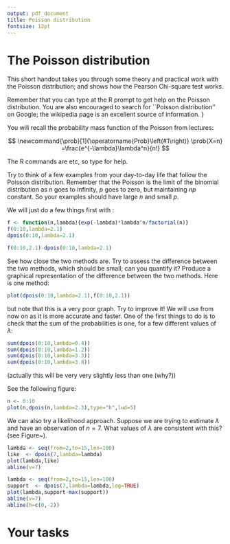 ```yaml
---
output: pdf_document
title: Poisson distribution
fontsize: 12pt
---
```


# The Poisson distribution


This short handout takes you through some theory and
practical work with the Poisson distribution; and shows how the
Pearson Chi-square test works.
  
Remember that you can type \texttt{?rpois} at the R prompt to get help
  on the Poisson distribution.  You are also encouraged to search for
  ``Poisson distribution'' on Google; the wikipedia page is an
  excellent source of information.  }


\section{The Poisson Distribution}

You will recall the probability mass function of the Poisson from
lectures:

$$
\newcommand{\prob}[1]{\operatorname{Prob}\left(#1\right)}
\prob{X=n} =\frac{e^{-\lambda}\lambda^n}{n!}
$$

The R commands are \texttt{rpois} etc, so type \texttt{?rpois} for help.

Try to think of a few examples from your day-to-day life that follow
the Poisson distribution.  Remember that the Poisson is the limit of
the binomial distribution as $n$ goes to infinity, $p$ goes to zero,
but maintaining $np$ constant.  So your examples should have large $n$
and small $p$.

We will just do a few things first with \texttt{lambda = 2.1}:                  
                  
```r
f <- function(n,lambda){exp(-lambda)*lambda^n/factorial(n)}
f(0:10,lambda=2.1)
dpois(0:10,lambda=2.1)

f(0:10,2.1)-dpois(0:10,lambda=2.1)
```

See how close the two methods are.  Try to assess the difference
between the two methods, which should be small; can you quantify it?
Produce a graphical representation of the difference between the two methods.
Here is one method:
```r
plot(dpois(0:10,lambda=2.1),f(0:10,2.1))
```

but note that this is a very poor graph.  Try to improve it! We will use \texttt{dpois()} from now on as it is more accurate and faster.  One of the first things to do is to check that the sum of the
probabilities is one, for a few different values of $\lambda$:

```r
sum(dpois(0:10,lambda=0.4))
sum(dpois(0:10,lambda=1.2))
sum(dpois(0:10,lambda=3.3))
sum(dpois(0:10,lambda=3.8))
```

(actually this will be very very slightly less than one (why?))

See the following figure:

```r
n <- 0:10
plot(n,dpois(n,lambda=2.3),type="h",lwd=5)
```

We can also try a likelihood approach.  Suppose we are trying to
estimate $\lambda$ and have an observation of $n=7$.  What values of
$\lambda$ are consistent with this?  (see Figure~\ref{like}).

```r
lambda <- seq(from=2,to=15,len=100)
like  <- dpois(7,lambda=lambda)
plot(lambda,like)
abline(v=7)
```


```r
lambda <- seq(from=2,to=15,len=100)
support  <- dpois(7,lambda=lambda,log=TRUE)
plot(lambda,support-max(support))
abline(v=7)
abline(h=c(0,-2))
```

# Your tasks

\begin{itemize}

\item Give three or four examples of the Poisson distribution from your everyday life.  For example, the number of times in a month that I lose my glasses.  Each day there is a small probability that I will lose my glasses, but the number of days is about 31, which counts as large.  Come up with examples from your life.

\item Using \texttt{rpois()}, verify the wikipedia results for the
mean and variance of the distribution.  Try to verify the formula
given for the median.

\item Produce support and likelihood plots for different values of
the observation.  What happens if $n=0$?

\item Suppose we have an observation of~$n=7$.  Calculate a likelihood
ratio for~$H_1\colon\lambda=6$ against~$H_2\colon\lambda=11$.

\item (harder) Now suppose you are working with $L=\log\lambda$.  Plot
a support curve for $L$.

\item (also hard).  Now bring in Bayesian logic.  Suppose
  Your\footnote{It is conventional and polite to capitalize ``You''
    and ``Your'' when using Bayesian logic.} prior for $L$ is Gaussian
  with mean zero and standard deviation 1; a single observation of
  $n=3$ is made.  Plot a support curve for $L$; superimpose support
  curves for different priors.

\item Suppose we test a null hypothesis $H_0\colon\lambda=1$, against
an alternative~$H_A\colon\lambda>1$.  State the precise definition of
p-value, then find a value of $n$ such that a test (of the form
``reject $H_0$ if the observation is greater than
$n$") has size less than 5\%.

\item Now consider a specific alternative hypothesis, specifically
$H_A\colon\lambda=\lambda_0$.  Find the minimum value of $\lambda_0$
so that $\alpha\leqslant 0.05$ and $\beta\leqslant 0.2$.
\end{itemize}

